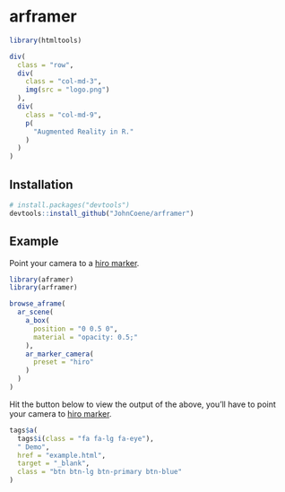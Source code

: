 # arframer

```r
library(htmltools)
```

```r
div(
  class = "row",
  div(
    class = "col-md-3",
    img(src = "logo.png")
  ),
  div(
    class = "col-md-9",
    p(
      "Augmented Reality in R."
    )
  )
)
```

## Installation

```r
# install.packages("devtools")
devtools::install_github("JohnCoene/arframer")
```

## Example

Point your camera to a [hiro marker](https://github.com/jeromeetienne/AR.js/blob/master/data/images/HIRO.jpg).

```r
library(aframer)
library(arframer)

browse_aframe(
  ar_scene(
    a_box(
      position = "0 0.5 0",
      material = "opacity: 0.5;"
    ),
    ar_marker_camera(
      preset = "hiro"
    )
  )
)
```

Hit the button below to view the output of the above, you'll have to point your camera to [hiro marker](https://github.com/jeromeetienne/AR.js/blob/master/data/images/HIRO.jpg).

```r
tags$a(
  tags$i(class = "fa fa-lg fa-eye"),
  " Demo",
  href = "example.html",
  target = "_blank",
  class = "btn btn-lg btn-primary btn-blue"
)
```
